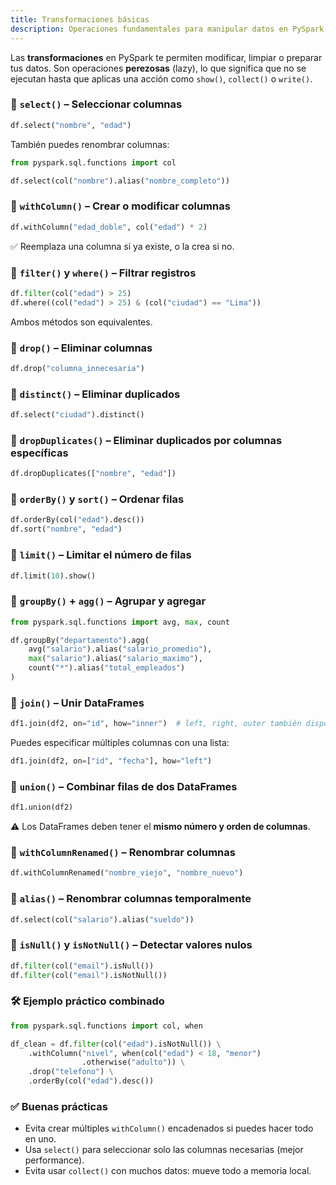 ```yaml
---
title: Transformaciones básicas
description: Operaciones fundamentales para manipular datos en PySpark.
---
```


Las **transformaciones** en PySpark te permiten modificar, limpiar o preparar tus datos. Son operaciones **perezosas** (lazy), lo que significa que no se ejecutan hasta que aplicas una acción como `show()`, `collect()` o `write()`.

### 🔹 `select()` – Seleccionar columnas

```python
df.select("nombre", "edad")
```

También puedes renombrar columnas:

```python
from pyspark.sql.functions import col

df.select(col("nombre").alias("nombre_completo"))
```

### 🔹 `withColumn()` – Crear o modificar columnas

```python
df.withColumn("edad_doble", col("edad") * 2)
```

✅ Reemplaza una columna si ya existe, o la crea si no.

### 🔹 `filter()` y `where()` – Filtrar registros

```python
df.filter(col("edad") > 25)
df.where((col("edad") > 25) & (col("ciudad") == "Lima"))
```

Ambos métodos son equivalentes.

### 🔹 `drop()` – Eliminar columnas

```python
df.drop("columna_innecesaria")
```

### 🔹 `distinct()` – Eliminar duplicados

```python
df.select("ciudad").distinct()
```

### 🔹 `dropDuplicates()` – Eliminar duplicados por columnas específicas

```python
df.dropDuplicates(["nombre", "edad"])
```

### 🔹 `orderBy()` y `sort()` – Ordenar filas

```python
df.orderBy(col("edad").desc())
df.sort("nombre", "edad")
```

### 🔹 `limit()` – Limitar el número de filas

```python
df.limit(10).show()
```

### 🔹 `groupBy()` + `agg()` – Agrupar y agregar

```python
from pyspark.sql.functions import avg, max, count

df.groupBy("departamento").agg(
    avg("salario").alias("salario_promedio"),
    max("salario").alias("salario_maximo"),
    count("*").alias("total_empleados")
)
```

### 🔹 `join()` – Unir DataFrames

```python
df1.join(df2, on="id", how="inner")  # left, right, outer también disponibles
```

Puedes especificar múltiples columnas con una lista:

```python
df1.join(df2, on=["id", "fecha"], how="left")
```

### 🔹 `union()` – Combinar filas de dos DataFrames

```python
df1.union(df2)
```

⚠️ Los DataFrames deben tener el **mismo número y orden de columnas**.

### 🔹 `withColumnRenamed()` – Renombrar columnas

```python
df.withColumnRenamed("nombre_viejo", "nombre_nuevo")
```

### 🔹 `alias()` – Renombrar columnas temporalmente

```python
df.select(col("salario").alias("sueldo"))
```

### 🔹 `isNull()` y `isNotNull()` – Detectar valores nulos

```python
df.filter(col("email").isNull())
df.filter(col("email").isNotNull())
```

### 🛠 Ejemplo práctico combinado

```python
from pyspark.sql.functions import col, when

df_clean = df.filter(col("edad").isNotNull()) \
    .withColumn("nivel", when(col("edad") < 18, "menor")
                .otherwise("adulto")) \
    .drop("telefono") \
    .orderBy(col("edad").desc())
```

### ✅ Buenas prácticas

* Evita crear múltiples `withColumn()` encadenados si puedes hacer todo en uno.
* Usa `select()` para seleccionar solo las columnas necesarias (mejor performance).
* Evita usar `collect()` con muchos datos: mueve todo a memoria local.